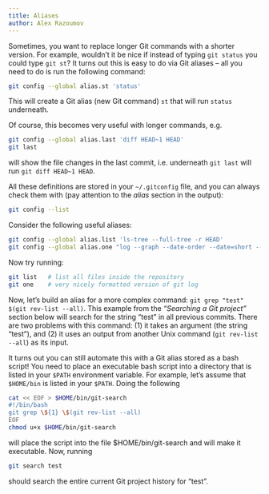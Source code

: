 ```yaml
---
title: Aliases
author: Alex Razoumov
---
```


Sometimes, you want to replace longer Git commands with a shorter version. For example, wouldn't it be nice if
instead of typing `git status` you could type `git st`? It turns out this is easy to do via Git aliases -- all
you need to do is run the following command:

```.bash
git config --global alias.st 'status'
```

This will create a Git alias (new Git command) `st` that will run `status` underneath.

Of course, this becomes very useful with longer commands, e.g.

```.bash
git config --global alias.last 'diff HEAD~1 HEAD'
git last
```

will show the file changes in the last commit, i.e. underneath `git last` will run `git diff HEAD~1 HEAD`.

All these definitions are stored in your `~/.gitconfig` file, and you can always check them with (pay
attention to the *alias* section in the output):

```.bash
git config --list
```

Consider the following useful aliases:

```.bash
git config --global alias.list 'ls-tree --full-tree -r HEAD'
git config --global alias.one "log --graph --date-order --date=short --pretty=format:'%C(cyan)%h %C(yellow)%ar %C(auto)%s%+b %C(green)%ae'"
```

Now try running:

```.bash
git list   # list all files inside the repository
git one    # very nicely formatted version of git log
```

Now, let's build an alias for a more complex command: `git grep "test" $(git rev-list --all)`. This example
from the *"Searching a Git project"* section below will search for the string "test" in all previous
commits. There are two problems with this command: (1) it takes an argument (the string "test"), and (2) it
uses an output from another Unix command (`git rev-list --all`) as its input.

It turns out you can still automate this with a Git alias stored as a bash script! You need to place an
executable bash script into a directory that is listed in your `$PATH` environment variable. For example,
let's assume that `$HOME/bin` is listed in your `$PATH`. Doing the following

```.bash
cat << EOF > $HOME/bin/git-search
#!/bin/bash
git grep \${1} \$(git rev-list --all)
EOF
chmod u+x $HOME/bin/git-search
```

will place the script into the file $HOME/bin/git-search and will make it executable. Now, running

```.bash
git search test
```

should search the entire current Git project history for "test".
